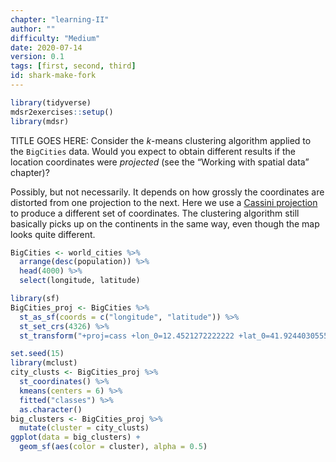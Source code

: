 ```yaml
---
chapter: "learning-II"
author: ""
difficulty: "Medium"
date: 2020-07-14 
version: 0.1
tags: [first, second, third]
id: shark-make-fork
---
```


```r
library(tidyverse)
mdsr2exercises::setup()
library(mdsr)
```

TITLE GOES HERE: Consider the $k$-means clustering algorithm applied to the `BigCities` data.
Would you expect to obtain different results if the location coordinates were *projected* (see the "Working with spatial data" chapter)?  


<!--begin-answer-->
Possibly, but not necessarily. It depends on how grossly the coordinates are distorted from one projection to the next. Here we use a [Cassini projection](https://en.wikipedia.org/wiki/Cassini_projection) to produce a different set of coordinates. The clustering algorithm still basically picks up on the continents in the same way, even though the map looks quite different. 

```r
BigCities <- world_cities %>%
  arrange(desc(population)) %>%
  head(4000) %>%
  select(longitude, latitude)
```

```r
library(sf)
BigCities_proj <- BigCities %>%
  st_as_sf(coords = c("longitude", "latitude")) %>%
  st_set_crs(4326) %>%
  st_transform("+proj=cass +lon_0=12.4521272222222 +lat_0=41.9244030555555 +x_0=0 +y_0=0 +ellps=WGS84 +units=m +no_defs")
```

```r
set.seed(15)
library(mclust)
city_clusts <- BigCities_proj %>%
  st_coordinates() %>%
  kmeans(centers = 6) %>%
  fitted("classes") %>%
  as.character()
big_clusters <- BigCities_proj %>%
  mutate(cluster = city_clusts)
ggplot(data = big_clusters) +
  geom_sf(aes(color = cluster), alpha = 0.5)
```
<!--end-answer-->


